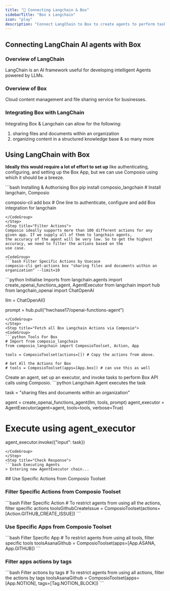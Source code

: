 ```yaml
---
title: "🚀 Connecting Langchain & Box"
sidebarTitle: "Box x Langchain"
icon: "play"
description: "Connect LangChain to Box to create agents to perform tasks using natural language"
---
```


## Connecting LangChain AI agents with Box

### Overview of LangChain

LangChain is an AI framework useful for developing intelligent Agents powered by LLMs.

### Overview of Box

Cloud content management and file sharing service for businesses.

### Integrating Box with LangChain

Integrating Box & Langchain can allow for the following:

1. sharing files and documents within an organization
2. organizing content in a structured knowledge base
& so many more

## Using LangChain with Box

<Steps>
<Step title="Setting Up the Environment">

**Ideally this would require a lot of effort to set up** like authenticating, configuring, and setting up the Box App, but we can use Composio using which it should be a breeze.

<CodeGroup>
```bash Installing & Authorising Box
pip install composio_langchain # Install langchain, Composio 

composio-cli add box # One line to authenticate, configure and add Box integration for langchain
```
</CodeGroup>
</Step>
<Step title="Filter Actions">
Composio ideally supports more than 100 different actions for any given app. If we supply all of them to langchain agents, 
the accuracy of the agent will be very low. So to get the highest accuracy, we need to filter the actions based on the 
use case.

<CodeGroup>
```bash Filter Specific Actions by Usecase
composio-cli get-actions box "sharing files and documents within an organization" --limit=10
```
</CodeGroup>

</Step>
<Step title="Import Base Packages">

<CodeGroup>
```python Initialise Imports
from langchain.agents import create_openai_functions_agent, AgentExecutor
from langchain import hub
from langchain_openai import ChatOpenAI


llm = ChatOpenAI()

prompt = hub.pull("hwchase17/openai-functions-agent")
```
</CodeGroup>
</Step>
<Step title="Fetch all Box Langchain Actions via Composio">
<CodeGroup>
```python Tools For Box
# Import from composio_langchain
from composio_langchain import ComposioToolset, Action, App

tools = ComposioToolset(actions=[]) # Copy the actions from above. 

# Get All the Actions for Box
# tools = ComposioToolset(apps=[App.box]) # can use this as well
```
</CodeGroup>
</Step>
<Step title="Execute the Agent">
Create an agent, set up an executor, and invoke tasks to perform Box API calls using Composio. 
<CodeGroup>
```python Langchain Agent executes the task

task = "sharing files and documents within an organization"

agent = create_openai_functions_agent(llm, tools, prompt)
agent_executor = AgentExecutor(agent=agent, tools=tools, verbose=True)

# Execute using agent_executor
agent_executor.invoke({"input": task})
```
</CodeGroup>
</Step>
<Step title="Check Response">
```bash Executing Agents
> Entering new AgentExecutor chain...
```
</Step>
</Steps>
## Use Specific Actions from Composio Toolset

### Filter Specific Actions from Composio Toolset

<CodeGroup>
```bash Filter Specific Action
# To restrict agents from using all the actions, filter specific actions
toolsGithubCreateIssue = ComposioToolset(actions=[Action.GITHUB_CREATE_ISSUE])
```
</CodeGroup>

### Use Specific Apps from Composio Toolset
<CodeGroup>
```bash Filter Specific App
# To restrict agents from using all tools, filter specific tools
toolsAsanaGithub = ComposioToolset(apps=[App.ASANA, App.GITHUB])
```
</CodeGroup>

### Filter apps actions by tags 
<CodeGroup>
```bash Filter actions by tags
# To restrict agents from using all actions, filter the actions by tags
toolsAsanaGithub = ComposioToolset(apps=[App.NOTION], tags=[Tag.NOTION_BLOCK])
```
</CodeGroup>

